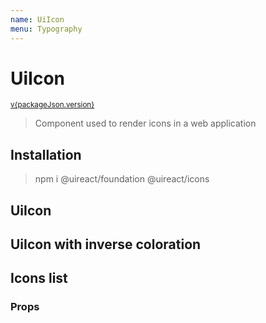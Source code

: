 ```yaml
---
name: UiIcon
menu: Typography
---
```





# UiIcon

<sup>
  <a href="https://github.com/inavac182/ui-react/blob/main/packages/icons/" target="_blank">
    v{packageJson.version}
  </a>
</sup>

> Component used to render icons in a web application

## Installation

> npm i @uireact/foundation @uireact/icons

## UiIcon

<Playground>
  <UiIcon icon="At" size="xlarge" theme="positive" />
</Playground>

## UiIcon with inverse coloration

<Playground>
  <UiIcon icon="At" size="xlarge" theme="positive" inverseColoration />
</Playground>

## Icons list

<Playground hideThemeSelector>
  <IconsList />
</Playground>

### Props

<Props of={UiIcon} />
